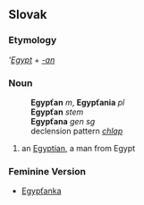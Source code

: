 == Slovak ==
=== Etymology ===
'''[[Egypt#Slovak|Egypt]]'' + ''[[-an]]''
=== Noun ===
:'''Egypťan''' ''m'', '''Egypťania''' ''pl''
:'''Egypťan''' ''stem''
:'''Egypťana''' ''gen sg''
:declension pattern ''[[Slovak declension pattern chlap|chlap]]''
# an [[Egyptian]], a man from Egypt
=== Feminine Version ===
* [[Egypťanka#Slovak|Egypťanka]]